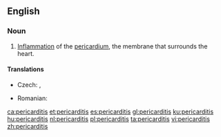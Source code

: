 ==English==
{{wikipedia}}

===Noun===
{{en-noun|~|pericarditides|pericardites}}

# {{label|en|cardiology|pathology}} [[inflammation|Inflammation]] of the [[pericardium]], the membrane that surrounds the heart.

====Translations====
{{trans-top|inflammation of the pericardium, the membrane that surrounds the heart}}
* Czech: {{t|cs|perikarditida|f}}, {{t|cs|zánět osrdečníku|m}}
{{trans-mid}}
* Romanian: {{t+|ro|pericardită|f}}
{{trans-bottom}}

[[ca:pericarditis]]
[[et:pericarditis]]
[[es:pericarditis]]
[[gl:pericarditis]]
[[ku:pericarditis]]
[[hu:pericarditis]]
[[nl:pericarditis]]
[[pl:pericarditis]]
[[ta:pericarditis]]
[[vi:pericarditis]]
[[zh:pericarditis]]